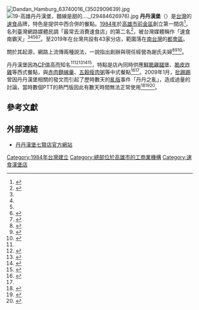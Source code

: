 {{Expand|time=2017-03-13T12:26:22+00:00}}
{{expert}}
{{Infobox Company
| company_name = 丹丹漢堡
| company_name_en = Dain-Dain Hamburger
| company_logo =| company_type = 合夥
| traded_as = 
| company_slogan = 
| local_code_name = TW
| local_code = 97830050
| foundation = 1984年
| location = {{ROC-TWN}}<br />[[高雄市|高雄市]][[前金區|前金區]]北金里七賢2路224號1樓
| founder =
| key_people = 江珮華<br>許朝棟
| industry = [[快餐|速食]]
| products = [[漢堡|鮮脆雞腿堡]]<br>[[炸雞|脆皮炸雞]]等西式餐點<br>[[麵線羮|赤肉麵線羹]]<br>[[廣東粥|五穀瘦肉粥]]等中式餐點
| market_value = 
| capital =[[新台幣|新台幣]]155,000元
| operating_income = 
| profit =
| assets = 
| locations =
| num_employees =
| P/E ratio = 
| revenue =
| homepage =[http://www.dain-dain-hamburger.com/ www.dain-dain-hamburger.com]
| footnotes = 
}}
[[File:Dandan_Hamburg_63740016_(3502909639).jpg|thumb]]
[[File:19-高雄丹丹漢堡，麵線是甜的...._(29484626976).jpg|thumb]]
'''丹丹漢堡'''（{{lang-en|Dain-Dain Hamburger}}）是[[台灣|台灣]]的[[快餐|速食]]品牌，特色是提供中西合併的餐點。[[1984年|1984年]]於[[高雄市|高雄市]][[前金區|前金區]]創立第一間店<ref name=":0">{{Cite news|url=http://news.ltn.com.tw/news/life/breakingnews/1180866|title=網友最愛十大早餐店 丹丹漢堡奪第一|last=|newspaper=[[自由電子報|自由電子報]]|date=2014-12-13|language=zh-TW|accessdate=2017-10-22|archive-date=2020-11-22|archive-url=https://web.archive.org/web/20201122144854/https://news.ltn.com.tw/news/life/breakingnews/1180866|dead-url=no}}</ref>，名列臺灣網路媒體民調「最常去消費速食店」的第二名<ref>{{Cite news|url=http://www.ettoday.net/news/20140812/388767.htm|title=南部美食「丹丹漢堡」為何不來台北開店？原來問題在...|last=|first=|date=2014-08-12|work=|newspaper=ETtoday東森新聞雲|accessdate=2017-03-13|language=zh-TW|archive-date=2020-11-22|archive-url=https://web.archive.org/web/20201122184732/https://www.ettoday.net/news/20140812/388767.htm|dead-url=no}}</ref>，被台灣媒體稱作「速食南霸天」<ref name=":0" /><ref name=":2" /><ref name=":3" /><ref>{{Citation|last=中天新聞CH52|title=20161102中天新聞　hold不住了！　速食南霸天　十年來首次漲價|date=2016-11-02|url=https://www.youtube.com/watch?v=h-xMXTaeWwc|accessdate=2017-03-13|archive-date=2017-04-06|archive-url=https://web.archive.org/web/20170406101950/https://www.youtube.com/watch?v=h-xMXTaeWwc|dead-url=no}}</ref><ref>{{Cite news|url=http://www.fufree.com.tw/articles/576|title=南台灣限定！【丹丹漢堡】臺灣味速食小吃新吃法～超揪西鮮脆雞腿堡+麵線羹、廣東粥（分店資訊整理）|accessdate=2017-03-13|deadurl=yes|archiveurl=https://web.archive.org/web/20170313124912/http://www.fufree.com.tw/articles/576|archivedate=2017-03-13}}</ref>。至2019年在台灣共設有43家分店，範圍落在[[南台灣|南台灣]]的[[都會區|都會區]]。

關於其起源，網路上流傳兩種說法，一說指出創辦與現任經營為謝氏夫婦<ref name=":1">{{Cite journal|title=當麥當勞遇見丹丹漢堡之研究|url=http://ir.lib.ksu.edu.tw/dspace/handle/987654321/25632|last=餐飲管理及廚藝系|last2=陳翠萍|date=2016-05-26|language=zh-TW|journal=|access-date=2017-03-13|archive-date=2020-11-06|archive-url=https://web.archive.org/web/20201106013903/http://ir.lib.ksu.edu.tw/dspace/handle/987654321/25632|dead-url=no}}</ref><ref name=":2">{{Cite web|url=http://lms.tscvs.ttct.edu.tw/sys/read_attach.php?id=113557|title=「速食南霸天」— 丹丹漢堡|accessdate=2017-03-13|author=吳若暄|date=|coauthors=張寶玲|year=2011|publisher=[[高雄高商|高雄高商]]|archive-date=2017-03-13|archive-url=https://web.archive.org/web/20170313124516/http://lms.tscvs.ttct.edu.tw/sys/read_attach.php?id=113557|dead-url=no}}</ref><ref>{{Cite news|url=http://www.cw.com.tw/article/article.action?id=5082157|title=丹丹漢堡　沒吃過別說你是高雄人|last=喜菡|newspaper=[[天下雜誌|天下雜誌]]|5=|date=2017-04-27|language=zh-TW|accessdate=2017-05-14|archive-date=2019-05-15|archive-url=https://web.archive.org/web/20190515023521/https://www.cw.com.tw/article/article.action?id=5082157|dead-url=no}}</ref>。

丹丹漢堡因為[[性價比|CP值]]高而知名<ref name=":1" /><ref>{{Citation|last=TVBS NEWS|title=【TVBS】丹丹漢堡將調價！部分套餐不漲反降３元|date=2016-11-02|url=https://www.youtube.com/watch?v=n_P4d0bkCGQ|accessdate=2017-03-13|archive-date=2017-04-06|archive-url=https://web.archive.org/web/20170406100016/https://www.youtube.com/watch?v=n_P4d0bkCGQ|dead-url=no}}</ref><ref>{{Cite news|url=http://news.ltn.com.tw/news/life/breakingnews/1873944|title=速食南霸天「丹丹」漲價 網友反而大推原因是...|newspaper=[[自由電子報|自由電子報]]|date=2016-11-02|accessdate=2017-05-14|archive-date=2020-11-22|archive-url=https://web.archive.org/web/20201122180122/https://news.ltn.com.tw/news/life/breakingnews/1873944|dead-url=no}}</ref><ref>{{Cite web|url=http://www.shs.edu.tw/works/essay/2012/03/2012032812175399.pdf|title=南部特有大嘴鳥－丹丹漢堡|accessdate=2017-03-13|author=王可君|date=2012-03-20|coauthors=林雅秀、張青湘|publisher=[[國立鳳山商工|國立鳳山商工]]|archive-date=2020-11-21|archive-url=https://web.archive.org/web/20201121174924/https://www.shs.edu.tw/works/essay/2012/03/2012032812175399.pdf|dead-url=no}}</ref><ref name=":3">{{Cite news|url=https://www.gvm.com.tw/webonly_content_9135.html|title=丹丹漢堡 到底憑什麼紅？|last=|newspaper=[[天下雜誌|天下雜誌]]|accessdate=2016-05-18|language=zh-TW|archive-date=2017-08-01|archive-url=https://web.archive.org/web/20170801160156/https://www.gvm.com.tw/webonly_content_9135.html|dead-url=no}}</ref>，特點是店內同時供應[[漢堡|鮮脆雞腿堡]]、[[炸雞|脆皮炸雞]]等西式餐點，與[[麵線羮|赤肉麵線羹]]、[[廣東粥|五穀瘦肉粥]]等中式餐點<ref>{{Cite news|url=http://www.businessweekly.com.tw/article.aspx?id=19126&type=Blog&p=1|title=老外挑戰南霸天「丹丹漢堡」》美國正妹：我願意嫁給「鮮脆雞腿堡」！|last=|newspaper=[[商業周刊_(臺灣)|商業周刊 (臺灣)]]|5=|date=2017-02-23|language=zh-TW|accessdate=2017-06-08|archive-date=2019-05-15|archive-url=https://web.archive.org/web/20190515132814/https://www.businessweekly.com.tw/article.aspx?id=19126&type=Blog&p=1|dead-url=no}}</ref><ref name=":0" />。2009年1月，[[批踢踢|批踢踢]]曾因丹丹漢堡相關的發文而引起了歷時數天的[[骚乱|亂版]]事件「丹丹之亂」，造成過量的討論，當時數個PTT的熱門版因此有數天時間無法正常使用<ref>{{Cite web|url=http://jksdy.blogspot.tw/2009/01/blog-post.html|title=[轉錄]丹丹事件超主觀意識懶人包|accessdate=2017-03-13|work=jksdy.blogspot.tw|archive-date=2017-08-01|archive-url=https://web.archive.org/web/20170801171724/http://jksdy.blogspot.tw/2009/01/blog-post.html|dead-url=no}}</ref><ref>{{Cite web|url=http://aflashx.blogspot.tw/2009/01/ptt_06.html|title=轉貼：PTT黑歷史─八卦板丹丹之亂|accessdate=2017-03-13|work=aflashx.blogspot.tw|archive-date=2018-05-15|archive-url=https://web.archive.org/web/20180515111229/http://aflashx.blogspot.tw/2009/01/ptt_06.html|dead-url=no}}</ref><ref>{{Cite web|url=http://mmdays.com/2009/01/08/dan_da/|title=「丹丹之亂」懶人包之符碼意義版|accessdate=2017-03-13|work=MMDays – 網路, 資訊, 觀察, 生活|deadurl=yes|archiveurl=https://web.archive.org/web/20170313220311/http://mmdays.com/2009/01/08/dan_da/|archivedate=2017-03-13|df=}}</ref>。

==參考文獻==
<references />

==外部連結==
{{commonscat|Dandan Hamburg}}
* [http://www.dain-dain-hamburger.com/ 丹丹漢堡七賢店官方網站] {{Wayback|url=http://www.dain-dain-hamburger.com/ |date=20200922013628 }}

[[Category:1984年台灣建立|Category:1984年台灣建立]]
[[Category:總部位於高雄市的工商業機構|Category:總部位於高雄市的工商業機構]]
[[Category:速食漢堡店|Category:速食漢堡店]]